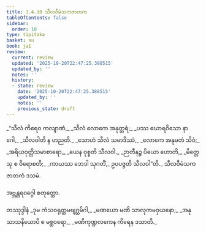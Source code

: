 ```yaml
---
title: 3.4.10 သီလဝီမံသကဇာတက
tableOfContents: false
sidebar:
  order: 10
type: tipitaka
basket: su
book: ja1
review:
  current: review
  updated: '2025-10-20T22:47:25.388515'
  updated_by: ''
  notes: ''
  history:
  - state: review
    date: '2025-10-20T22:47:25.388515'
    updated_by: ''
    notes: ''
    previous_state: draft
---
```



<DynamicBreadcrumb />


<ReviewStatus review={frontmatter.review} showDetails={true} />

<HypothesisAnnotation frontmatter={frontmatter} />

<Division number="118" book="ja1" e="ch" v="22" p="87">

<Paragraph number="832" type="verses" book="ja1">
_“သီလံ ကိရေဝ ကလျာဏံ,_  
_သီလံ လောကေ အနုတ္တရံ;_  
_ပဿ ဃောရဝိသော နာဂေါ,_  
_သီလဝါတိ န ဟညတိ._  

</Paragraph>

</Division>
<Division number="119" book="ja1" e="ch" v="22" p="87">

<Paragraph number="833" type="verses" book="ja1">
_သောဟံ သီလံ သမာဒိဿံ,_  
_လောကေ အနုမတံ သိဝံ;_  
_အရိယဝုတ္တိသမာစာရော,_  
_ယေန ဝုစ္စတိ သီလဝါ._  

</Paragraph>

</Division>
<Division number="120" book="ja1" e="ch" v="22" p="87">

<Paragraph number="834" type="verses" book="ja1">
_ဉာတီနဉ္စ ပိယော ဟောတိ,_  
_မိတ္တေသု စ ဝိရောစတိ;_  
_ကာယဿ ဘေဒါ သုဂတိံ,_  
ဥပပဇ္ဇတိ သီလဝါ”တိ._  


</Paragraph>
</Division>

<Paragraph number="835" type="center" book="ja1">
သီလဝီမံသကဇာတကံ ဒသမံ.

  
အဗ္ဘန္တရဝဂ္ဂေါ စတုတ္ထော.



</Paragraph>

<Paragraph number="836" type="center" book="ja1">
တဿုဒ္ဒါနံ


</Paragraph>

<Paragraph number="837" type="verses" book="ja1">
_ဒုမ ကံသဝရုတ္တမဗျဂ္ဃမိဂါ,_  
_မဏယော မဏိ သာလုကမဝှယနော;_  
_အနုသာသနိယောပိ စ မစ္ဆဝရော,_  
_မဏိကုဏ္ဍလကေန ကိရေန ဒသာတိ._
</Paragraph>